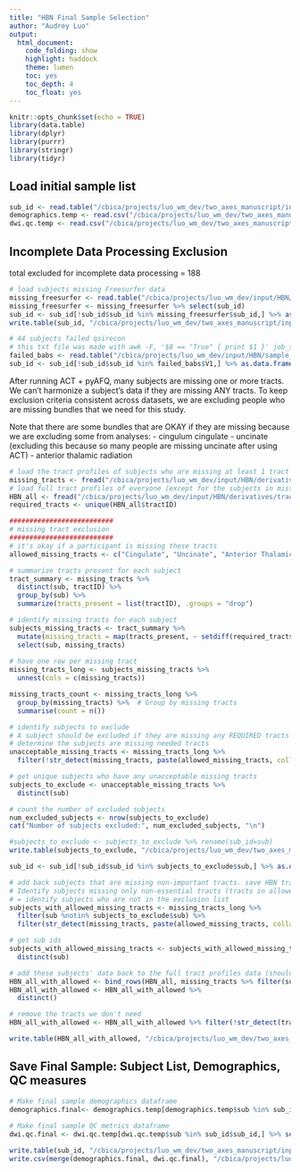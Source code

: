 ```yaml
---
title: "HBN Final Sample Selection"
author: "Audrey Luo"
output:
  html_document:
    code_folding: show
    highlight: haddock
    theme: lumen
    toc: yes
    toc_depth: 4
    toc_float: yes
---
```


```r
knitr::opts_chunk$set(echo = TRUE)
library(data.table)
library(dplyr)
library(purrr)
library(stringr)
library(tidyr)
```

## Load initial sample list
```r
sub_id <- read.table("/cbica/projects/luo_wm_dev/two_axes_manuscript/input/HBN/subject_list/HBN_subject_list_babs.txt", header = T)
demographics.temp <- read.csv("/cbica/projects/luo_wm_dev/two_axes_manuscript/input/HBN/sample_selection_files/HBN_WMDev_TempSampleDemographics_N1101_age5to22.csv")
dwi.qc.temp <- read.csv("/cbica/projects/luo_wm_dev/two_axes_manuscript/input/HBN/sample_selection_files/HBN_WMDev_TempSampleQCMetrics_N1101_age5to22.csv")
```

## Incomplete Data Processing Exclusion
total excluded for incomplete data processing = 188
```r
# load subjects missing Freesurfer data
missing_freesurfer <- read.table("/cbica/projects/luo_wm_dev/input/HBN/sample_selection_files/missing_freesurfer.txt", header=T)
missing_freesurfer <- missing_freesurfer %>% select(sub_id) 
sub_id <- sub_id[!sub_id$sub_id %in% missing_freesurfer$sub_id,] %>% as.data.frame() %>% setNames("sub_id") #remove 13 participants from the sample of 1101 due to missing Freesurfer data, new N = 1088
write.table(sub_id, "/cbica/projects/luo_wm_dev/two_axes_manuscript/input/HBN/subject_list/HBN_subject_list_babs_withACT.txt", col.names=T, row.names=F, quote = FALSE)
```

```r
# 44 subjects failed qsirecon
# this txt file was made with awk -F, '$8 == "True" { print $1 }' job_status.csv > ~/input/HBN/sample_selection_files/subs_failed_babs.txt
failed_babs <- read.table("/cbica/projects/luo_wm_dev/input/HBN/sample_selection_files/subs_failed_babs_ACT_noUF.txt", header=F)
sub_id <- sub_id[!sub_id$sub_id %in% failed_babs$V1,] %>% as.data.frame() %>% setNames("sub_id") # remove 44 participants from sample of 1088 due to failing qsiprep/qsirecon, new N = 1044
```

After running ACT + pyAFQ, many subjects are missing one or more tracts. We can't harmonize a subject's data if they are missing ANY tracts. To keep exclusion criteria consistent across datasets, we are excluding people who are missing bundles that we need for this study.

Note that there are some bundles that are OKAY if they are missing because we are excluding some from analyses:
- cingulum cingulate
- uncinate (excluding this because so many people are missing uncinate after using ACT)
- anterior thalamic radiation
```r
# load the tract profiles of subjects who are missing at least 1 tract
missing_tracts <- fread("/cbica/projects/luo_wm_dev/input/HBN/derivatives/tract_profiles_ACT/all_subjects/ACT_noUF/missing_tract_profiles_nocovbat_ACT_noUF.tsv")
# load full tract profiles of everyone (except for the subjects in missing_tracts)
HBN_all <- fread("/cbica/projects/luo_wm_dev/input/HBN/derivatives/tract_profiles_ACT/all_subjects/ACT_noUF/collated_tract_profiles_nocovbat_unc_cc.tsv")
required_tracts <- unique(HBN_all$tractID)

##########################
# missing tract exclusion
##########################
# it's okay if a participant is missing these tracts
allowed_missing_tracts <- c("Cingulate", "Uncinate", "Anterior Thalamic")

# summarize tracts present for each subject
tract_summary <- missing_tracts %>%
  distinct(sub, tractID) %>%
  group_by(sub) %>%
  summarize(tracts_present = list(tractID), .groups = "drop")

# identify missing tracts for each subject
subjects_missing_tracts <- tract_summary %>%
  mutate(missing_tracts = map(tracts_present, ~ setdiff(required_tracts, .x))) %>%
  select(sub, missing_tracts)
 
# have one row per missing tract
missing_tracts_long <- subjects_missing_tracts %>%
  unnest(cols = c(missing_tracts))

missing_tracts_count <- missing_tracts_long %>%
  group_by(missing_tracts) %>%  # Group by missing tracts
  summarise(count = n()) 

# identify subjects to exclude
# A subject should be excluded if they are missing any REQUIRED tracts (aka tracts not in "allowed_missing_tracts")
# determine the subjects are missing needed tracts  
unacceptable_missing_tracts <- missing_tracts_long %>%
  filter(!str_detect(missing_tracts, paste(allowed_missing_tracts, collapse = "|")))

# get unique subjects who have any unacceptable missing tracts
subjects_to_exclude <- unacceptable_missing_tracts %>%
  distinct(sub)

# count the number of excluded subjects
num_excluded_subjects <- nrow(subjects_to_exclude)
cat("Number of subjects excluded:", num_excluded_subjects, "\n")

#subjects_to_exclude <- subjects_to_exclude %>% rename(sub_id=sub)
write.table(subjects_to_exclude, "/cbica/projects/luo_wm_dev/two_axes_manuscript/input/HBN/sample_selection_files/subs_missing_tracts_withACT.txt", col.names=T, row.names=F, quote = TRUE)

sub_id <- sub_id[!sub_id$sub_id %in% subjects_to_exclude$sub,] %>% as.data.frame() %>% setNames("sub_id") # remove 131 participants from sample of 1044 due to failing qsiprep/qsirecon, new N = 913

```

```r
# add back subjects that are missing non-important tracts. save HBN tract profiles
# Identify subjects missing only non-essential tracts (tracts in allowed_missing_tracts)
# = identify subjects who are not in the exclusion list
subjects_with_allowed_missing_tracts <- missing_tracts_long %>%
  filter(sub %notin% subjects_to_exclude$sub) %>%
  filter(str_detect(missing_tracts, paste(allowed_missing_tracts, collapse = "|")))

# get sub ids
subjects_with_allowed_missing_tracts <- subjects_with_allowed_missing_tracts %>%
  distinct(sub)

# add these subjects' data back to the full tract profiles data (should be 52 participants added back)
HBN_all_with_allowed <- bind_rows(HBN_all, missing_tracts %>% filter(sub %in% subjects_with_allowed_missing_tracts$sub))
HBN_all_with_allowed <- HBN_all_with_allowed %>%
  distinct()

# remove the tracts we don't need
HBN_all_with_allowed <- HBN_all_with_allowed %>% filter(!str_detect(tractID, paste(allowed_missing_tracts, collapse = "|")))

write.table(HBN_all_with_allowed, "/cbica/projects/luo_wm_dev/two_axes_manuscript/input/HBN/derivatives/tract_profiles/all_subjects/collated_tract_profiles_nocovbat.tsv", row.names = FALSE)
```

## Save Final Sample: Subject List, Demographics, QC measures
```r
# Make final sample demographics dataframe
demographics.final<- demographics.temp[demographics.temp$sub %in% sub_id$sub_id,] %>% select(sub, age, sex, race, site) # combine demographics data 
 
# Make final sample QC metrics dataframe 
dwi.qc.final <- dwi.qc.temp[dwi.qc.temp$sub %in% sub_id$sub_id,] %>% select(sub, mean_fd, t1_neighbor_corr) 

write.table(sub_id, "/cbica/projects/luo_wm_dev/two_axes_manuscript/input/HBN/subject_list/HBN_WMDev_FinalSample_withACT.txt", col.names=T, row.names=F, quote = TRUE)
write.csv(merge(demographics.final, dwi.qc.final), "/cbica/projects/luo_wm_dev/two_axes_manuscript/input/HBN/sample_selection_files/HBN_WMDev_FinalSampleDemoQC_withACT.csv", quote = F, row.names = F)
```
 